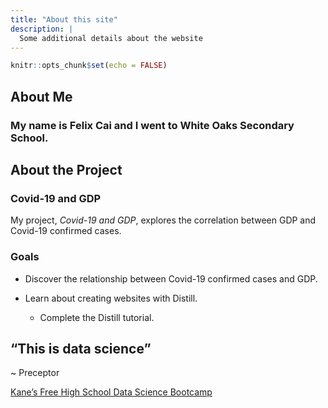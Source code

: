 ```yaml
---
title: "About this site"
description: |
  Some additional details about the website
---
```


```r
knitr::opts_chunk$set(echo = FALSE)
```

## About Me

### My name is **Felix Cai** and I went to White Oaks Secondary School.

## About the Project

### Covid-19 and GDP

My project, *Covid-19 and GDP*, explores the correlation between GDP and Covid-19 confirmed cases.

### Goals

*   Discover the relationship between Covid-19 confirmed cases and GDP.

*   Learn about creating websites with Distill.

    +   Complete the Distill tutorial.
    
    
## "This is data science"  
~ Preceptor

[Kane's Free High School Data Science Bootcamp](https://bootcamp.davidkane.info)
